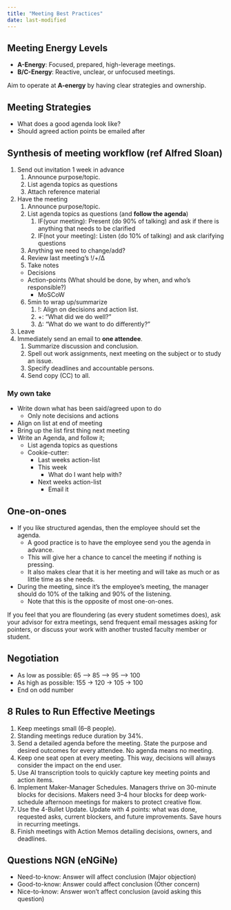 ```yaml
---
title: "Meeting Best Practices"
date: last-modified
---
```


:::{.callout-caution title="Under construction"}
:::

## Meeting Energy Levels

* **A-Energy**: Focused, prepared, high-leverage meetings.
* **B/C-Energy**: Reactive, unclear, or unfocused meetings.

Aim to operate at **A-energy** by having clear strategies and ownership.

## Meeting Strategies

* What does a good agenda look like?
* Should agreed action points be emailed after

## Synthesis of meeting workflow (ref Alfred Sloan)

1. Send out invitation 1 week in advance
    1. Announce purpose/topic.
    2. List agenda topics as questions
    3. Attach reference material
2. Have the meeting
    1. Announce purpose/topic.
    2. List agenda topics as questions (and **follow the agenda**)
        1. IF(your meeting): Present (do 90% of talking) and ask if there is anything that needs to be clarified
        2. IF(not your meeting): Listen (do 10% of talking) and ask clarifying questions
    3. Anything we need to change/add?
    4. Review last meeting’s !/+/Δ
    5. Take notes
      * Decisions
      * Action-points (What should be done, by when, and who's responsible?)
        * MoSCoW
    6. 5min to wrap up/summarize
        1. !: Align on decisions and action list.
        1. +: “What did we do well?”  
        2. Δ: “What do we want to do differently?”
3. Leave
4. Immediately send an email to **one attendee**.
    1. Summarize discussion and conclusion.
    2. Spell out work assignments, next meeting on the subject or to study an issue.
    3. Specify deadlines and accountable persons.
    4. Send copy (CC) to all.

### My own take

* Write down what has been said/agreed upon to do
    * Only note decisions and actions
* Align on list at end of meeting
* Bring up the list first thing next meeting
* Write an Agenda, and follow it;
    * List agenda topics as questions
    * Cookie-cutter:
        * Last weeks action-list
        * This week
            * What do I want help with?
        * Next weeks action-list
            * Email it

## One-on-ones

* If you like structured agendas, then the employee should set the agenda.
    * A good practice is to have the employee send you the agenda in advance.
    * This will give her a chance to cancel the meeting if nothing is pressing.
    * It also makes clear that it is her meeting and will take as much or as little time as she needs.
* During the meeting, since it's the employee's meeting, the manager should do 10% of the talking and 90% of the listening.
    * Note that this is the opposite of most one-on-ones.

If you feel that you are floundering (as every student sometimes does), ask your advisor for extra meetings, send frequent email messages asking for pointers, or discuss your work with another trusted faculty member or student.

## Negotiation

* As low as possible: 65 –> 85 –> 95 –> 100
* As high as possible: 155 -> 120 -> 105 -> 100
* End on odd number

## 8 Rules to Run Effective Meetings

1. Keep meetings small (6--8 people).
2. Standing meetings reduce duration by 34%.
3. Send a detailed agenda before the meeting.
State the purpose and desired outcomes for every attendee. No agenda means no meeting.
4. Keep one seat open at every meeting.
This way, decisions will always consider the impact on the end user.
5. Use AI transcription tools to quickly capture key meeting points and action items.
6. Implement Maker-Manager Schedules.
Managers thrive on 30-minute blocks for decisions.
Makers need 3--4 hour blocks for deep work-schedule afternoon meetings for makers to protect creative flow.
7. Use the 4-Bullet Update.
Update with 4 points: what was done, requested asks, current blockers, and future improvements.
Save hours in recurring meetings.
8. Finish meetings with Action Memos detailing decisions, owners, and deadlines.

## Questions NGN (eNGiNe)

* Need-to-know: Answer will affect conclusion (Major objection)
* Good-to-know: Answer could affect conclusion (Other concern)
* Nice-to-know: Answer won't affect conclusion (avoid asking this question)
